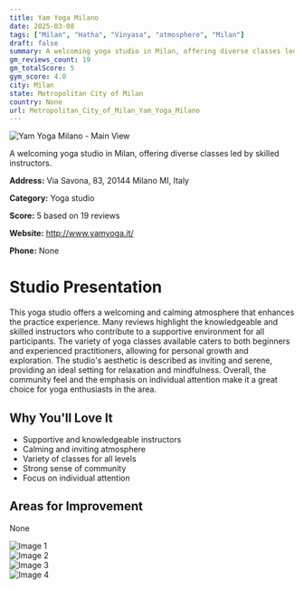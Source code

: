 ```yaml
---
title: Yam Yoga Milano
date: 2025-03-08
tags: ["Milan", "Hatha", "Vinyasa", "atmosphere", "Milan"]  
draft: false
summary: A welcoming yoga studio in Milan, offering diverse classes led by skilled instructors.
gm_reviews_count: 19
gm_totalScore: 5
gym_score: 4.0
city: Milan
state: Metropolitan City of Milan
country: None
url: Metropolitan_City_of_Milan_Yam_Yoga_Milano
---
```


<div className="aspect-[16/9] relative my-8">
  <img 
    src="https://lh5.googleusercontent.com/p/AF1QipPD-9qY1rJ5QC1jWfguA86YZQA54Jqls-uKSPK1=w1920-h1080-k-no"
    alt="Yam Yoga Milano - Main View"
    className="object-cover absolute inset-0 w-full h-full rounded-lg"
  />
</div>

A welcoming yoga studio in Milan, offering diverse classes led by skilled instructors.

**Address:** Via Savona, 83, 20144 Milano MI, Italy

**Category:** Yoga studio

**Score:** 5 based on 19 reviews

**Website:** http://www.yamyoga.it/

**Phone:** None

# Studio Presentation

This yoga studio offers a welcoming and calming atmosphere that enhances the practice experience. Many reviews highlight the knowledgeable and skilled instructors who contribute to a supportive environment for all participants. The variety of yoga classes available caters to both beginners and experienced practitioners, allowing for personal growth and exploration. The studio's aesthetic is described as inviting and serene, providing an ideal setting for relaxation and mindfulness. Overall, the community feel and the emphasis on individual attention make it a great choice for yoga enthusiasts in the area.

## Why You'll Love It

- Supportive and knowledgeable instructors
- Calming and inviting atmosphere
- Variety of classes for all levels
- Strong sense of community
- Focus on individual attention

## Areas for Improvement

None

<div className="grid grid-cols-1 xl:grid-cols-2 gap-4 my-8">
<div className="aspect-[4/3] relative"><img src="https://lh5.googleusercontent.com/p/AF1QipOIIaq40l4yQ6sB47FVUroy2V10bw2SA4m7wkSp=w1920-h1080-k-no" alt="Image 1" className="object-cover absolute inset-0 w-full h-full rounded-lg" /></div>
<div className="aspect-[4/3] relative"><img src="https://lh5.googleusercontent.com/p/AF1QipNHFrnwkFbwXuqEiuTtBDszcIfNzhbyjcAjshe-=w1920-h1080-k-no" alt="Image 2" className="object-cover absolute inset-0 w-full h-full rounded-lg" /></div>
<div className="aspect-[4/3] relative"><img src="https://lh5.googleusercontent.com/p/AF1QipPoV3vJFLKhTYPOzTj9PCx9CaAZZYgkJLNJxzvy=w1920-h1080-k-no" alt="Image 3" className="object-cover absolute inset-0 w-full h-full rounded-lg" /></div>
<div className="aspect-[4/3] relative"><img src="https://lh5.googleusercontent.com/p/AF1QipM0QRjM3c24cIiPzAl0mgoMirtd7YNtmrmVij2x=w1920-h1080-k-no" alt="Image 4" className="object-cover absolute inset-0 w-full h-full rounded-lg" /></div>
</div>